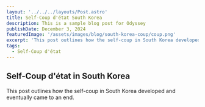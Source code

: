 ```yaml
---
layout: '../../../layouts/Post.astro'
title: Self-Coup d'état South Korea
description: This is a sample blog post for Odyssey
publishDate: December 3, 2024
featuredImage: '/assets/images/blog/south-korea-coup/coup.png'
excerpt: 'This post outlines how the self-coup in South Korea developed and eventually came to an end.'
tags: 
  - Self-Coup d'état
---
```




## Self-Coup d'état in South Korea

This post outlines how the self-coup in South Korea developed and eventually came to an end.

<YouTubeEmbed url="https://youtu.be/i16yb_rudDQ?si=1_GJbNX9jCSKlEb_" rounded />

